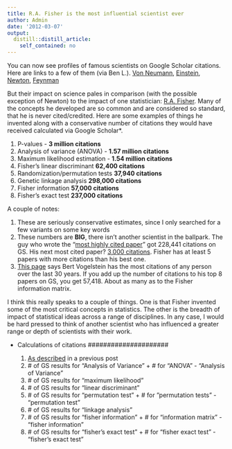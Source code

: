 ```yaml
---
title: R.A. Fisher is the most influential scientist ever
author: Admin
date: '2012-03-07'
output:
  distill::distill_article:
    self_contained: no
---
```


You can now see profiles of famous scientists on Google Scholar citations. Here are links to a few of them (via Ben L.). <a href="http://scholar.google.com/citations?user=6kEXBa0AAAAJ&hl=en" target="_blank">Von Neumann</a>, <a href="http://scholar.google.com/citations?user=qc6CJjYAAAAJ&hl=en" target="_blank">Einstein</a>, <a href="http://scholar.google.com/citations?user=xJaxiEEAAAAJ&hl=en" target="_blank">Newton</a>, <a href="http://scholar.google.com/citations?user=B7vSqZsAAAAJ&hl=en" target="_blank">Feynman</a>

But their impact on science pales in comparison (with the possible exception of Newton) to the impact of one statistician: <a href="http://en.wikipedia.org/wiki/Ronald_Fisher" target="_blank">R.A. Fisher</a>. Many of the concepts he developed are so common and are considered so standard, that he is never cited/credited. Here are some examples of things he invented along with a conservative number of citations they would have received calculated via Google Scholar*. 

  1. P-values - **3 million citations**
  2. Analysis of variance (ANOVA) - **1.57 million citations**
  3. Maximum likelihood estimation - **1.54 million citations**
  4. Fisher&#8217;s linear discriminant **62,400 citations**
  5. Randomization/permutation tests **37,940 citations**
  6. Genetic linkage analysis **298,000 citations**
  7. Fisher information **57,000 citations**
  8. Fisher&#8217;s exact test **237,000 citations**

A couple of notes:

  1. These are seriously conservative estimates, since I only searched for a few variants on some key words
  2. These numbers are **BIG**, there isn&#8217;t another scientist in the ballpark. The guy who wrote the &#8220;<a href="http://www.jbc.org/content/280/28/e25.full" target="_blank">most highly cited paper</a>&#8221; got 228,441 citations on GS. His next most cited paper? <a href="http://scholar.google.com/citations?hl=en&user=YCS0XAcAAAAJ&oi=sra" target="_blank">3,000 citations</a>. Fisher has at least 5 papers with more citations than his best one. 
  3. <a href="http://archive.sciencewatch.com/sept-oct2003/sw_sept-oct2003_page2.htm" target="_blank">This page</a> says Bert Vogelstein has the most citations of any person over the last 30 years. If you add up the number of citations to his top 8 papers on GS, you get 57,418. About as many as to the Fisher information matrix. 

I think this really speaks to a couple of things. One is that Fisher invented some of the most critical concepts in statistics. The other is the breadth of impact of statistical ideas across a range of disciplines. In any case, I would be hard pressed to think of another scientist who has influenced a greater range or depth of scientists with their work. 

* Calculations of citations #####################

  1. <a href="http://simplystatistics.tumblr.com/post/15402808730/p-values-and-hypothesis-testing-get-a-bad-rap-but-we" target="_blank">As described</a> in a previous post
  2. \# of GS results for &#8220;Analysis of Variance&#8221; + # for &#8220;ANOVA&#8221; - &#8220;Analysis of Variance&#8221;
  3. \# of GS results for &#8220;maximum likelihood&#8221;
  4. \# of GS results for &#8220;linear discriminant&#8221;
  5. \# of GS results for &#8220;permutation test&#8221; + # for &#8221;permutation tests&#8221; - &#8220;permutation test&#8221;
  6. \# of GS results for &#8220;linkage analysis&#8221;
  7. \# of GS results for &#8220;fisher information&#8221; + # for &#8220;information matrix&#8221; - &#8220;fisher information&#8221;
  8. \# of GS results for &#8220;fisher&#8217;s exact test&#8221; + # for &#8220;fisher exact test&#8221; - &#8220;fisher&#8217;s exact test&#8221;
